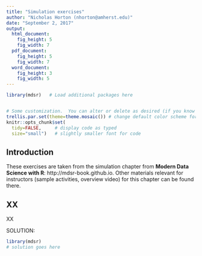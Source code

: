 ```yaml
---
title: "Simulation exercises"
author: "Nicholas Horton (nhorton@amherst.edu)"
date: "September 2, 2017"
output:
  html_document:
    fig_height: 5
    fig_width: 7
  pdf_document:
    fig_height: 5
    fig_width: 7
  word_document:
    fig_height: 3
    fig_width: 5
---
```


```r
library(mdsr)   # Load additional packages here 


# Some customization.  You can alter or delete as desired (if you know what you are doing).
trellis.par.set(theme=theme.mosaic()) # change default color scheme for lattice
knitr::opts_chunk$set(
  tidy=FALSE,     # display code as typed
  size="small")   # slightly smaller font for code
```

## Introduction
These exercises are taken from the simulation chapter from **Modern Data Science with R**: http://mdsr-book.github.io.  Other materials relevant for instructors (sample activities, overview video) for this chapter can be found there.


## XX
XX

SOLUTION:

```r
library(mdsr)
# solution goes here
```


